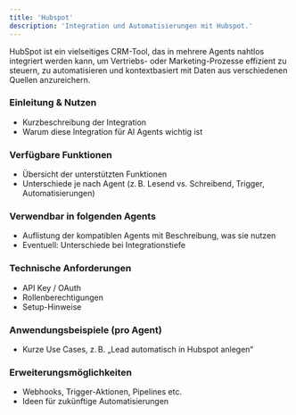 ```yaml
---
title: 'Hubspot'
description: 'Integration und Automatisierungen mit Hubspot.'
---
```


HubSpot ist ein vielseitiges CRM-Tool, das in mehrere Agents nahtlos integriert werden kann, um Vertriebs- oder Marketing-Prozesse effizient zu steuern, zu automatisieren und kontextbasiert mit Daten aus verschiedenen Quellen anzureichern.

### Einleitung & Nutzen

- Kurzbeschreibung der Integration
- Warum diese Integration für AI Agents wichtig ist

### Verfügbare Funktionen

- Übersicht der unterstützten Funktionen
- Unterschiede je nach Agent (z. B. Lesend vs. Schreibend, Trigger, Automatisierungen)

### Verwendbar in folgenden Agents

- Auflistung der kompatiblen Agents mit Beschreibung, was sie nutzen
- Eventuell: Unterschiede bei Integrationstiefe

### Technische Anforderungen

- API Key / OAuth
- Rollenberechtigungen
- Setup-Hinweise

### Anwendungsbeispiele (pro Agent)

- Kurze Use Cases, z. B. „Lead automatisch in Hubspot anlegen“

### Erweiterungsmöglichkeiten

- Webhooks, Trigger-Aktionen, Pipelines etc.
- Ideen für zukünftige Automatisierungen



